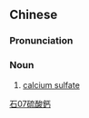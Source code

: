 {{also|硫酸钙}}
==Chinese==
{{zh-forms|s=硫酸钙|type=21}}

===Pronunciation===
{{zh-pron
|m=liúsuāngài
|cat=n
}}

===Noun===
{{zh-noun}}

# [[calcium sulfate]]

[[Category:zh:Chemistry|石07硫酸鈣]]